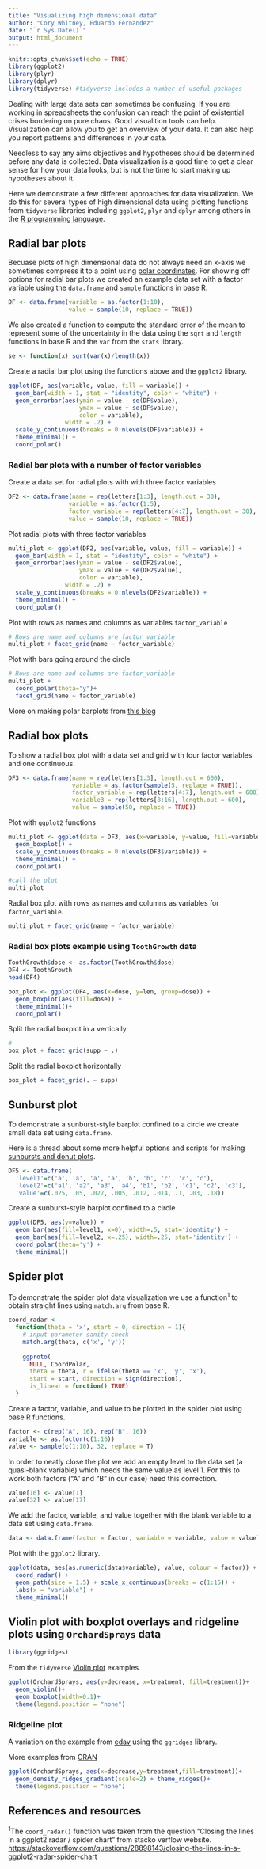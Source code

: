 ```yaml
---
title: "Visualizing high dimensional data"
author: "Cory Whitney, Eduardo Fernandez"
date: "`r Sys.Date()`"
output: html_document
---
```


```r
knitr::opts_chunk$set(echo = TRUE)
library(ggplot2)
library(plyr)
library(dplyr)
library(tidyverse) #tidyverse includes a number of useful packages
```

Dealing with large data sets can sometimes be confusing. If you are working in spreadsheets the confusion can reach the point of existential crises bordering on pure chaos. Good visualition tools can help. Visualization can allow you to get an overview of your data. It can also help you report patterns and differences in your data. 

Needless to say any aims objectives and hypotheses should be determined before any data is collected. Data visualization is a good time to get a clear sense for how your data looks, but is not the time to start making up hypotheses about it.

Here we demonstrate a few different approaches for data visualization. We do this for several types of high dimensional data using plotting functions from `tidyverse` libraries including `ggplot2`, `plyr` and `dplyr` among others in the [R programming language](https://www.r-project.org/).

## Radial bar plots

Becuase plots of high dimensional data do not always need an x-axis we sometimes compress it to a point using [polar coordinates](https://ggplot2.tidyverse.org/reference/coord_polar.html). For showing off options for radial bar plots we created an example data set with a factor variable using the `data.frame` and `sample` functions in base R.

```r
DF <- data.frame(variable = as.factor(1:10),
                 value = sample(10, replace = TRUE))
```

We also created a function to compute the standard error of the mean to represent some of the uncertainty in the data using the `sqrt` and `length` functions in base R and the `var` from the `stats` library.

```r
se <- function(x) sqrt(var(x)/length(x)) 
```

Create a radial bar plot using the functions above and the `ggplot2` library.

```r
ggplot(DF, aes(variable, value, fill = variable)) +
  geom_bar(width = 1, stat = "identity", color = "white") +
  geom_errorbar(aes(ymin = value - se(DF$value), 
                    ymax = value + se(DF$value), 
                    color = variable), 
                width = .2) + 
  scale_y_continuous(breaks = 0:nlevels(DF$variable)) +
  theme_minimal() +
  coord_polar()
```

### Radial bar plots with a number of factor variables

Create a data set for radial plots with with three factor variables

```r
DF2 <- data.frame(name = rep(letters[1:3], length.out = 30),
                 variable = as.factor(1:5),
                 factor_variable = rep(letters[4:7], length.out = 30),
                 value = sample(10, replace = TRUE))
```

Plot radial plots with three factor variables

```r
multi_plot <- ggplot(DF2, aes(variable, value, fill = variable)) +
  geom_bar(width = 1, stat = "identity", color = "white") +
  geom_errorbar(aes(ymin = value - se(DF2$value), 
                    ymax = value + se(DF2$value), 
                    color = variable), 
                width = .2) + 
  scale_y_continuous(breaks = 0:nlevels(DF2$variable)) +
  theme_minimal() +
  coord_polar()
```

Plot with rows as names and columns as variables `factor_variable`

```r
# Rows are name and columns are factor_variable
multi_plot + facet_grid(name ~ factor_variable)
```

Plot with bars going around the circle

```r
# Rows are name and columns are factor_variable
multi_plot +
  coord_polar(theta="y")+ 
  facet_grid(name ~ factor_variable)
```

More on making polar barplots from [this blog](http://rstudio-pubs-static.s3.amazonaws.com/72298_c1ba7f77276a4f27a0f375cadc9fac5d.html)


## Radial box plots

To show a radial box plot with a data set and grid with four factor variables and one continuous.

```r
DF3 <- data.frame(name = rep(letters[1:3], length.out = 600),
                  variable = as.factor(sample(5, replace = TRUE)),
                  factor_variable = rep(letters[4:7], length.out = 600),
                  variable3 = rep(letters[8:16], length.out = 600),
                  value = sample(50, replace = TRUE))
```

Plot with `ggplot2` functions

```r
multi_plot <- ggplot(data = DF3, aes(x=variable, y=value, fill=variable)) +
  geom_boxplot() +
  scale_y_continuous(breaks = 0:nlevels(DF3$variable)) +
  theme_minimal() +
  coord_polar()

#call the plot
multi_plot
```

Radial box plot with rows as names and columns as variables for `factor_variable`.

```r
multi_plot + facet_grid(name ~ factor_variable)
```

### Radial box plots example using `ToothGrowth` data 

```r
ToothGrowth$dose <- as.factor(ToothGrowth$dose)
DF4 <- ToothGrowth
head(DF4)
```

```r
box_plot <- ggplot(DF4, aes(x=dose, y=len, group=dose)) + 
  geom_boxplot(aes(fill=dose)) +
  theme_minimal()+
  coord_polar()
```

Split the radial boxplot in a vertically

```r
# 
box_plot + facet_grid(supp ~ .)
```

Split the radial boxplot horizontally 

```r
box_plot + facet_grid(. ~ supp)
```

## Sunburst plot

To demonstrate a sunburst-style barplot confined to a circle we create small data set using `data.frame`. 

Here is a thread about some more helpful options and scripts for making [sunbursts and donut plots](https://stackoverflow.com/questions/26748069/ggplot2-pie-and-donut-chart-on-same-plot).

```r
DF5 <- data.frame(
  'level1'=c('a', 'a', 'a', 'a', 'b', 'b', 'c', 'c', 'c'), 
  'level2'=c('a1', 'a2', 'a3', 'a4', 'b1', 'b2', 'c1', 'c2', 'c3'), 
  'value'=c(.025, .05, .027, .005, .012, .014, .1, .03, .18))
```


Create a sunburst-style barplot confined to a circle

```r
ggplot(DF5, aes(y=value)) +
  geom_bar(aes(fill=level1, x=0), width=.5, stat='identity') + 
  geom_bar(aes(fill=level2, x=.25), width=.25, stat='identity') + 
  coord_polar(theta='y') + 
  theme_minimal()
```

## Spider plot

To demonstrate the spider plot data visualization we use a function<sup>1</sup> to obtain straight lines using `match.arg` from base R.

```r
coord_radar <- 
  function(theta = 'x', start = 0, direction = 1){
    # input parameter sanity check
    match.arg(theta, c('x', 'y'))
    
    ggproto(
      NULL, CoordPolar, 
      theta = theta, r = ifelse(theta == 'x', 'y', 'x'),
      start = start, direction = sign(direction),
      is_linear = function() TRUE)
  }
```

Create a factor, variable, and value to be plotted in the spider plot using base R functions.

```r
factor <- c(rep("A", 16), rep("B", 16))
variable <- as.factor(c(1:16))
value <- sample(c(1:10), 32, replace = T)
```

In order to neatly close the plot we add an empty level to the data set (a quasi-blank variable) which needs the same value as level 1. For this to work both factors ("A" and "B" in our case) need this correction.

```r
value[16] <- value[1]
value[32] <- value[17]  
```

We add the factor, variable, and value together with the blank variable to a data set using `data.frame`. 

```r
data <- data.frame(factor = factor, variable = variable, value = value)
```

Plot with the `ggplot2` library.

```r
ggplot(data, aes(as.numeric(data$variable), value, colour = factor)) + 
  coord_radar() +
  geom_path(size = 1.5) + scale_x_continuous(breaks = c(1:15)) +
  labs(x = "variable") + 
  theme_minimal()
```

## Violin plot with boxplot overlays and ridgeline plots using `OrchardSprays` data

```r
library(ggridges)
```

From the `tidyverse` [Violin plot](https://ggplot2.tidyverse.org/reference/geom_violin.html) examples

```r

ggplot(OrchardSprays, aes(y=decrease, x=treatment, fill=treatment))+
  geom_violin()+
  geom_boxplot(width=0.1)+
  theme(legend.position = "none")

```

### Ridgeline plot

A variation on the example from [edav](https://edav.info/ridgeline.html) using the `ggridges` library.

More examples from [CRAN](https://rdrr.io/cran/ggridges/man/geom_ridgeline_gradient.html)

```r
ggplot(OrchardSprays, aes(x=decrease,y=treatment,fill=treatment))+
  geom_density_ridges_gradient(scale=2) + theme_ridges()+
  theme(legend.position = "none")

```

## References and resources

<sup>1</sup>The `coord_radar()` function was taken from the question "Closing the lines in a ggplot2 radar / spider chart" from stacko verflow website. <https://stackoverflow.com/questions/28898143/closing-the-lines-in-a-ggplot2-radar-spider-chart>